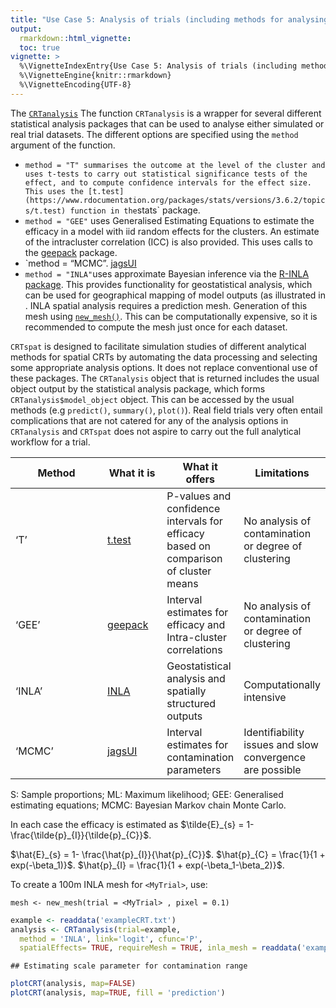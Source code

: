 ```yaml
---
title: "Use Case 5: Analysis of trials (including methods for analysing contamination)"
output:
  rmarkdown::html_vignette:
  toc: true
vignette: >
  %\VignetteIndexEntry{Use Case 5: Analysis of trials (including methods for analysing contamination)}
  %\VignetteEngine{knitr::rmarkdown}
  %\VignetteEncoding{UTF-8}
---
```

<!--To build the vignette
# since the vignette takes a long time to run, it is not run with every build
# as suggested here https://ropensci.org/blog/2019/12/08/precompute-vignettes/
# to Knit this vignette without this time consuming step being part of the default build
knitr::knit("vignettes/Usecase5.Rmd.orig", output = "vignettes/Usecase5.Rmd")
rmarkdown.html_vignette.check_title = FALSE
devtools::install(build_vignettes = TRUE)
-->

The [`CRTanalysis`](../reference/CRTanalysis.html) The function `CRTanalysis` is a wrapper for several different statistical analysis packages that can be used to analyse either simulated or real trial datasets. The different options are specified using the `method` argument of the function.

+ `method = "T" summarises the outcome at the level of the cluster and uses t-tests to carry out statistical significance tests of the effect, and to compute confidence intervals for the effect size. This uses the [t.test](https://www.rdocumentation.org/packages/stats/versions/3.6.2/topics/t.test) function in the `stats` package.
+	`method = "GEE"` uses Generalised Estimating Equations to estimate the efficacy in a model with iid random effects for the clusters. An estimate of the intracluster correlation (ICC) is also provided. This uses calls to the [geepack](https://www.jstatsoft.org/article/view/v015i02) package.
+ `method = "MCMC". [jagsUI](https://cran.r-project.org/web/packages/jagsUI/index.html)
+ `method = "INLA"`uses approximate Bayesian inference via the [R-INLA package](https://www.r-inla.org/). This provides functionality for geostatistical analysis, which can be used for geographical mapping of model outputs (as illustrated in . INLA spatial analysis requires a prediction mesh. Generation of this mesh using [`new_mesh()`](../reference/new_mesh().html). This can be computationally expensive, so it is recommended to compute the mesh just once for each dataset.

`CRTspat` is designed to facilitate simulation studies of different analytical methods for spatial CRTs by automating the data processing and selecting some appropriate analysis options. It does not replace conventional use of these packages. The `CRTanalysis` object that is returned includes the usual object output by the statistical analysis package, which forms `CRTanalysis$model_object` object. This can be accessed by the usual methods (e.g `predict()`, `summary()`, `plot()`). Real field trials very often entail complications that are not catered for any of the analysis options in `CRTanalysis` and `CRTspat` does not aspire to carry out the full analytical workflow for a trial.

| Method | What it is | What it offers       |Limitations        |
|----------------------------|---------------|-------------|-------------|
| 'T'| [t.test](https://www.rdocumentation.org/packages/stats/versions/3.6.2/topics/t.test) | P-values and confidence intervals for efficacy based on comparison of cluster means | No analysis of contamination or degree of clustering |
| 'GEE' | [geepack](https://www.jstatsoft.org/article/view/v015i02) | Interval estimates for efficacy and Intra-cluster correlations | No analysis of contamination or degree of clustering |
| 'INLA' | [INLA](https://www.r-inla.org/) | Geostatistical analysis and spatially structured outputs | Computationally intensive |
| 'MCMC' | [jagsUI](https://cran.r-project.org/web/packages/jagsUI/index.html) | Interval estimates for contamination parameters | Identifiability issues and slow convergence are possible |

S: Sample proportions; ML: Maximum likelihood; GEE: Generalised estimating equations; MCMC: Bayesian Markov chain Monte Carlo.

In each case the efficacy is estimated as $\tilde{E}_{s} = 1- \frac{\tilde{p}_{I}}{\tilde{p}_{C}}$.

$\hat{E}_{s} = 1- \frac{\hat{p}_{I}}{\hat{p}_{C}}$.
$\hat{p}_{C} = \frac{1}{1 + exp(-\beta_1)}$.
$\hat{p}_{I} = \frac{1}{1 + exp(-\beta_1-\beta_2)}$.




To create a 100m INLA mesh for `<MyTrial>`, use:

`mesh <- new_mesh(trial = <MyTrial> , pixel = 0.1)`


```r
example <- readdata('exampleCRT.txt')
analysis <- CRTanalysis(trial=example,
  method = 'INLA', link='logit', cfunc='P',
  spatialEffects= TRUE, requireMesh = TRUE, inla_mesh = readdata('examplemesh100.txt'))
```

```
## Estimating scale parameter for contamination range
```

```r
plotCRT(analysis, map=FALSE)
plotCRT(analysis, map=TRUE, fill = 'prediction')
```




